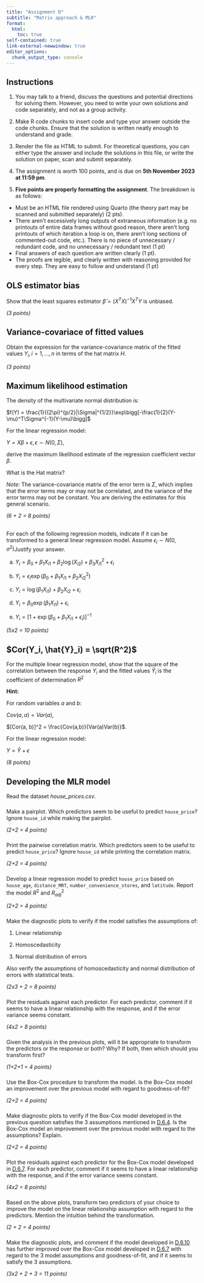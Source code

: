 ```yaml
---
title: "Assignment D"
subtitle: "Matrix approach & MLR"
format:
  html:
    toc: true
self-contained: true
link-external-newwindow: true
editor_options: 
  chunk_output_type: console
---
```


## Instructions {.unnumbered}

1.  You may talk to a friend, discuss the questions and potential directions for solving them. However, you need to write your own solutions and code separately, and not as a group activity.

2.  Make R code chunks to insert code and type your answer outside the code chunks. Ensure that the solution is written neatly enough to understand and grade.

3.  Render the file as HTML to submit. For theoretical questions, you can either type the answer and include the solutions in this file, or write the solution on paper, scan and submit separately.

4.  The assignment is worth 100 points, and is due on **5th November 2023 at 11:59 pm**.

5.  **Five points are properly formatting the assignment**. The breakdown is as follows:

-   Must be an HTML file rendered using Quarto (the theory part may be scanned and submitted separately) (2 pts).
-   There aren't excessively long outputs of extraneous information (e.g. no printouts of entire data frames without good reason, there aren't long printouts of which iteration a loop is on, there aren't long sections of commented-out code, etc.). There is no piece of unnecessary / redundant code, and no unnecessary / redundant text (1 pt)
-   Final answers of each question are written clearly (1 pt).
-   The proofs are legible, and clearly written with reasoning provided for every step. They are easy to follow and understand (1 pt)

## OLS estimator bias

Show that the least squares estimator $\hat{\beta} = (X^TX)^{-1}X^TY$ is unbiased.

*(3 points)*

## Variance-covariace of fitted values

Obtain the expression for the variance-covariance matrix of the fitted values $Y_i, i = 1,...,n$ in terms of the hat matrix $H$.

*(3 points)*

## Maximum likelihood estimation

The density of the multivariate normal distribution is:

$f(Y) = \frac{1}{(2\pi)^{p/2}|\Sigma|^{1/2}}\exp\bigg[-\frac{1}{2}(Y-\mu)^T\Sigma^{-1}(Y-\mu)\bigg]$

For the linear regression model:

$Y = X\beta+\epsilon, \epsilon \sim N(0, \Sigma)$,

derive the maximum likelihood estimate of the regression coefficient vector $\beta$. 

What is the Hat matrix?

*Note:* The variance-covariance matrix of the error term is $\Sigma$, which implies that the error terms may or may not be correlated, and the variance of the error terms may not be constant. You are deriving the estimates for this general scenario.

*(6 + 2 = 8 points)*

## 

For each of the following regression models, indicate if it can be transformed to a general linear regression model. Assume $\epsilon_i \sim N(0, \sigma^2)$Justify your answer.

a. $Y_i = \beta_0 + \beta_1X_{i1}+\beta_2\log(X_{i2})+\beta_3X_{i1}^2+\epsilon_i$

b. $Y_i = \epsilon_i\exp(\beta_0+\beta_1X_{i1}+\beta_2X_{i2}^2)$

c. $Y_i = \log(\beta_1X_{i1})+\beta_2X_{i2}+\epsilon_i$

d. $Y_i = \beta_0\exp(\beta_1X_{i1})+\epsilon_i$

e. $Y_i = [1 + \exp(\beta_0+\beta_1X_{i1}+\epsilon_i)]^{-1}$

*(5x2 = 10 points)*

## $Cor(Y_i, \hat{Y}_i) = \sqrt(R^2)$

For the multiple linear regression model, show that the square of the correlation between the response $Y_i$ and the fitted values $\hat{Y}_i$ is the coefficient of determination $R^2$

**Hint:**

For random variables $a$ and $b$:

$Cov(a, a) = Var(a)$,

$[Cor(a, b)]^2 = \frac{Cov(a,b)}{Var(a)Var(b)}$.

For the linear regression model:

$Y = \hat{Y}+\epsilon$

*(8 points)*

## Developing the MLR model

Read the dataset *house_prices.csv*. 

###  

Make a pairplot. Which predictors seem to be useful to predict `house_price`? Ignore `house_id` while making the pairplot.

*(2+2 = 4 points)*


### 

Print the pairwise correlation matrix. Which predictors seem to be useful to predict `house_price`? Ignore `house_id` while printing the correlation matrix.

*(2+2 = 4 points)*

### 

Develop a linear regression model to predict `house_price` based on `house_age`, `distance_MRT`, `number_convenience_stores`, and `latitude`. Report the model $R^2$ and $R^2_{adj}$

*(2+2 = 4 points)*

### 

Make the diagnostic plots to verify if the model satisfies the assumptions of:

1) Linear relationship

2) Homoscedasticity

3) Normal distribution of errors

Also verify the assumptions of homoscedasticity and normal distribution of errors with statistical tests.

*(2x3 + 2 = 8 points)*

### 

Plot the residuals against each predictor. For each predictor, comment if it seems to have a linear relationship with the response, and if the error variance seems constant.

*(4x2 = 8 points)*

### 

Given the analysis in the previous plots, will it be appropriate to transform the predictors or the response or both? Why? If both, then which should you transform first?

*(1+2+1 = 4 points)*

### 

Use the Box-Cox procedure to transform the model. Is the Box-Cox model an improvement over the previous model with regard to goodness-of-fit?

*(2+2 = 4 points)*

### 

Make diagnostic plots to verify if the Box-Cox model developed in the previous question satisfies the 3 assumptions mentioned in [D.6.4](https://nustat.github.io/STAT350-class-notes/Assignment%20D.html#section-4). Is the Box-Cox model an improvement over the previous model with regard to the assumptions? Explain.

*(2+2 = 4 points)*

### 

Plot the residuals against each predictor for the Box-Cox model developed in [D.6.7](https://nustat.github.io/STAT350-class-notes/Assignment%20D.html#section-7). For each predictor, comment if it seems to have a linear relationship with the response, and if the error variance seems constant.

*(4x2 = 8 points)*

### 

Based on the above plots, transform two predictors of your choice to improve the model on the linear relationship assumption with regard to the predictors. Mention the intuition behind the transformation.

*(2 + 2 = 4 points)*

### 

Make the diagnostic plots, and comment if the model developed in [D.6.10](https://nustat.github.io/STAT350-class-notes/Assignment%20D.html#section-10) has further improved over the Box-Cox model developed in [D.6.7](https://nustat.github.io/STAT350-class-notes/Assignment%20D.html#section-7) with regard to the 3 model assumptions and goodness-of-fit, and if it seems to satisfy the 3 assumptions.

*(3x2 + 2 + 3 = 11 points)*




